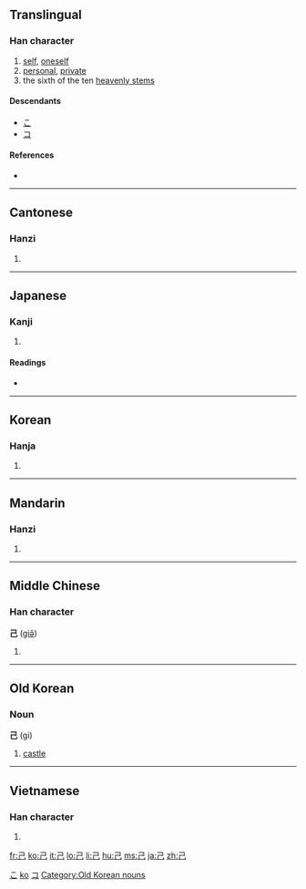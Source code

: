{{also|已|巳}}
==Translingual==

{{Han stroke|[[Image:己-order.gif]]}}

===Han character===
{{Han char|rn=49|rad=己|as=00|sn=3|four=1771<sub>7</sub>|canj=尸山 (SU)}}

# [[self]], [[oneself]]
# [[personal]], [[private]]
# the sixth of the ten [[w:Heavenly Stems|heavenly stems]]

====Descendants====
* [[こ]]
* [[コ]]

====References====
* {{Han ref|kx=0326.090|dkj=08742|dj=0630.100|hdz=20983.050|uh=5DF1|ud=24049|bh=A476|bd=42102}}

[[Category:Han characters from which hiragana were derived|こ]]
[[Category:Han characters from which kana were derived|ko]]
[[Category:Han characters from which katakana were derived|コ]]

----

==Cantonese==

===Hanzi===
{{yue-hanzi|jyut=[[gei2]]|y=[[gei2]]}}

# {{defn|Cantonese|sort=己00}}

----

==Japanese==

===Kanji===
{{ja-kanji|grade=6|rs=己00}}

# {{defn|Japanese}}

====Readings====

* {{ja-readings|on=[[き]] (ki), [[こ]] (ko)|kun=[[おのれ]] (onore), [[つちのと]] (tsuchinoto)}}

----

==Korean==

===Hanja===
{{ko-hanja|hangeul=기|rv=gi|mr=ki}}

# {{defn|Korean|sort=己00}}

----

==Mandarin==

===Hanzi===
{{cmn-hanzi|pin=[[jǐ]] ([[ji3]])|wg=chi<sup>3</sup>}}

# {{defn|Mandarin|sort=己00}}

----

==Middle Chinese==

===Han character===
'''己''' ([[giə̌]])

# {{defn|Middle Chinese|sort=己00}}

----

==Old Korean==

===Noun===
'''己''' (gi)

# {{Baekje}} [[castle]]

[[Category:Old Korean nouns]]

----

==Vietnamese==

===Han character===
{{vi-hantu|[[kỷ]], [[kỉ]]|rs=己00}}

# {{defn|Vietnamese|sort=己00}}

[[fr:己]]
[[ko:己]]
[[it:己]]
[[lo:己]]
[[li:己]]
[[hu:己]]
[[ms:己]]
[[ja:己]]
[[zh:己]]